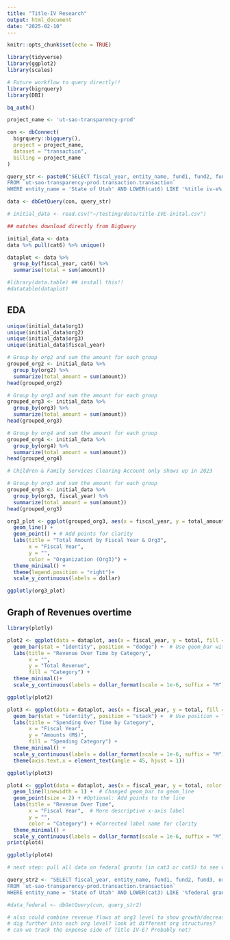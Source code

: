 ```yaml
---
title: "Title-IV Research"
output: html_document
date: "2025-02-10"
---
```


```r
knitr::opts_chunk$set(echo = TRUE)

library(tidyverse)
library(ggplot2)
library(scales)

# Future workflow to query directly!!
library(bigrquery)
library(DBI)
```

``` r
bq_auth()

project_name <- 'ut-sao-transparency-prod'

con <- dbConnect(
  bigrquery::bigquery(),
  project = project_name,
  dataset = "transaction",
  billing = project_name
)
```

```r
query_str <- paste0("SELECT fiscal_year, entity_name, fund1, fund2, fund3, org1, org2, org3, org4, org5, cat1, cat2, cat3, cat4, cat5, cat6, cat7, function1, function2, function3, type, vendor_name, amount, posting_date
FROM `ut-sao-transparency-prod.transaction.transaction`
WHERE entity_name = 'State of Utah' AND LOWER(cat6) LIKE '%title iv-e%'")

data <- dbGetQuery(con, query_str)
```

```r
# initial_data <- read.csv("~/testing/data/title-IVE-inital.csv")

## matches download directly from BigQuery
```

```r
initial_data <- data
data %>% pull(cat6) %>% unique()

dataplot <- data %>% 
  group_by(fiscal_year, cat6) %>% 
  summarise(total = sum(amount))

#library(data.table) ## install this!!
#datatable(dataplot)
```

## EDA
```r
unique(initial_data$org1)
unique(initial_data$org2)
unique(initial_data$org3)
unique(initial_data$fiscal_year)

# Group by org2 and sum the amount for each group
grouped_org2 <- initial_data %>%
  group_by(org2) %>%
  summarize(total_amount = sum(amount))
head(grouped_org2)

# Group by org3 and sum the amount for each group
grouped_org3 <- initial_data %>%
  group_by(org3) %>%
  summarize(total_amount = sum(amount))
head(grouped_org3)

# Group by org4 and sum the amount for each group
grouped_org4 <- initial_data %>%
  group_by(org4) %>%
  summarize(total_amount = sum(amount))
head(grouped_org4)

# Children & Family Services Clearing Account only shows up in 2023
```

```r
# Group by org3 and sum the amount for each group
grouped_org3 <- initial_data %>%
  group_by(org3, fiscal_year) %>%
  summarize(total_amount = sum(amount))
head(grouped_org3)

org3_plot <- ggplot(grouped_org3, aes(x = fiscal_year, y = total_amount, color = org3)) +
  geom_line() +
  geom_point() + # Add points for clarity
  labs(title = "Total Amount by Fiscal Year & Org3",
       x = "Fiscal Year",
       y = "",
       color = "Organization (Org3)") +
  theme_minimal() +
  theme(legend.position = "right")+
  scale_y_continuous(labels = dollar)

ggplotly(org3_plot)
```

## Graph of Revenues overtime
```r
library(plotly)

plot2 <- ggplot(data = dataplot, aes(x = fiscal_year, y = total, fill = cat6))+
  geom_bar(stat = "identity", position = "dodge") +  # Use geom_bar with stat = "identity" for pre-calculated values and position dodge
  labs(title = "Revenue Over Time by Category",
       x = "",
       y = "Total Revenue",
       fill = "Category") +
  theme_minimal()+ 
  scale_y_continuous(labels = dollar_format(scale = 1e-6, suffix = "M"))

ggplotly(plot2)
```

```r
plot3 <- ggplot(data = dataplot, aes(x = fiscal_year, y = total, fill = cat6)) +
  geom_bar(stat = "identity", position = "stack") +  # Use position = "stack" to create stacked bars
  labs(title = "Spending Over Time by Category",
       x = "Fiscal Year",
       y = "Amounts (M$)",
       fill = "Spending Category") +
  theme_minimal() +
  scale_y_continuous(labels = dollar_format(scale = 1e-6, suffix = "M")) +
  theme(axis.text.x = element_text(angle = 45, hjust = 1))

ggplotly(plot3)
```

```r
plot4 <- ggplot(data = dataplot, aes(x = fiscal_year, y = total, color = cat6, group = cat6)) +  #Added group = cat6 to connect lines
  geom_line(linewidth = 1) +  # Changed geom_bar to geom_line
  geom_point(size = 2) + #Optional: Add points to the line
  labs(title = "Revenue Over Time",
       x = "Fiscal Year",  # More descriptive x-axis label
       y = "",
       color = "Category") + #Corrected label name for clarity
  theme_minimal() +
  scale_y_continuous(labels = dollar_format(scale = 1e-6, suffix = "M"))
print(plot4)

ggplotly(plot4)
```


```r
# next step: pull all data on federal grants (in cat3 or cat5) to see what % title-IV is of total federal grant money

query_str2 <- "SELECT fiscal_year, entity_name, fund1, fund2, fund3, org1, org2, org3, org4, org5, cat1, cat2, cat3, cat4, cat5, cat6, cat7, function1, function2, function3, type, vendor_name, amount, posting_date
FROM `ut-sao-transparency-prod.transaction.transaction`
WHERE entity_name = 'State of Utah' AND LOWER(cat3) LIKE '%federal grants%'"

#data_federal <- dbGetQuery(con, query_str2)

# also could combine revenue flows at org3 level to show growth/decreases
# dig further into each org level? look at different org structures?
# can we track the expense side of Title IV-E? Probably not?
```
